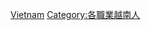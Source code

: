 {{Commons category|Merchants from Vietnam}}

[[Category:各國商人|Vietnam]]
[[Category:各職業越南人|Category:各職業越南人]]
